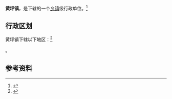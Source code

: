 {{中国乡级行政区|53/29/32/104/000}}

'''黄坪镇'''，是{{PRC admin/fullname|53/29/32/104/000|3}}下辖的一个[[乡镇|乡镇]]级行政单位。<ref>{{PRC admin/ref sgc|{{PRC admin/parent|53/29/32/104/000}}}}</ref>

== 行政区划 ==

黄坪镇下辖以下地区：<ref>{{PRC admin/ref sgc|53/29/32/104/000}}</ref>

{{PRC admin/children|53/29/32/104/000}}。

== 参考资料 ==

{{reflist}}

{{雲南行政区划小作品}}
{{PRC admin/navcat|53/29/32/104/000}}